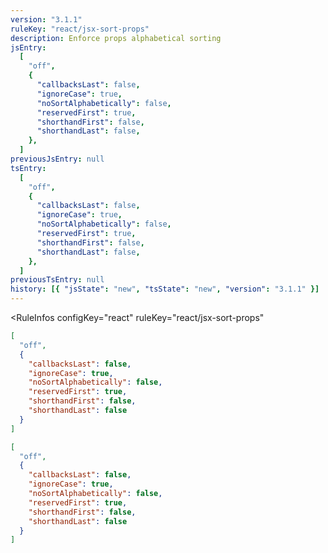 ```yaml
---
version: "3.1.1"
ruleKey: "react/jsx-sort-props"
description: Enforce props alphabetical sorting
jsEntry:
  [
    "off",
    {
      "callbacksLast": false,
      "ignoreCase": true,
      "noSortAlphabetically": false,
      "reservedFirst": true,
      "shorthandFirst": false,
      "shorthandLast": false,
    },
  ]
previousJsEntry: null
tsEntry:
  [
    "off",
    {
      "callbacksLast": false,
      "ignoreCase": true,
      "noSortAlphabetically": false,
      "reservedFirst": true,
      "shorthandFirst": false,
      "shorthandLast": false,
    },
  ]
previousTsEntry: null
history: [{ "jsState": "new", "tsState": "new", "version": "3.1.1" }]
---
```


<RuleInfos 
  configKey="react" 
  ruleKey="react/jsx-sort-props" 
>

```json
[
  "off",
  {
    "callbacksLast": false,
    "ignoreCase": true,
    "noSortAlphabetically": false,
    "reservedFirst": true,
    "shorthandFirst": false,
    "shorthandLast": false
  }
]
```

```json
[
  "off",
  {
    "callbacksLast": false,
    "ignoreCase": true,
    "noSortAlphabetically": false,
    "reservedFirst": true,
    "shorthandFirst": false,
    "shorthandLast": false
  }
]
```

</RuleInfos>
